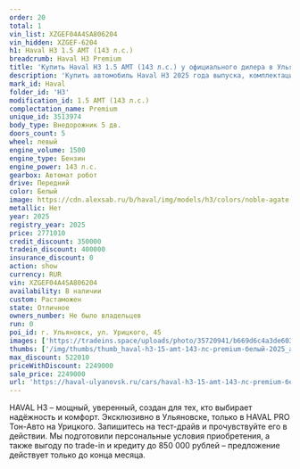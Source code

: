 ```yaml
---
order: 20
total: 1
vin_list: XZGEF04A4SA806204
vin_hidden: XZGEF-6204
h1: Haval H3 1.5 AMT (143 л.с.)
breadcrumb: Haval H3 Premium
title: 'Купить Haval H3 1.5 AMT (143 л.с.) у официального дилера в Ульяновске'
description: 'Купить автомобиль Haval H3 2025 года выпуска, комплектация Premium, цвет - Белый, двигатель - 1.5 AMT (143 л.с.) у официального дилера в г. Ульяновск. Стоимость данного автомобиля Haval H3 – 2249000'
mark_id: Haval
folder_id: 'H3'
modification_id: 1.5 AMT (143 л.с.)
complectation_name: Premium
unique_id: 3513974
body_type: Внедорожник 5 дв.
doors_count: 5
wheel: левый
engine_volume: 1500
engine_type: Бензин
engine_power: 143 л.с.
gearbox: Автомат робот
drive: Передний
color: Белый
image: https://cdn.alexsab.ru/b/haval/img/models/h3/colors/noble-agate.webp
metallic: Нет
year: 2025
registry_year: 2025
price: 2771010
credit_discount: 350000
tradein_discount: 400000
insurance_discount: 0
action: show
currency: RUR
vin: XZGEF04A4SA806204
availability: В наличии
custom: Растаможен
state: Отличное
owners_number: Не было владельцев
run: 0
poi_id: г. Ульяновск, ул. Урицкого, 45
images: ['https://tradeins.space/uploads/photo/35720941/b669d6c4a3de603a2b1aedbd07bab4c7.jpg', 'https://tradeins.space/uploads/photo/35720942/802ad5c0e0f84f488d86fb890ba3cc31.jpg', 'https://tradeins.space/uploads/photo/35720943/2ecfc4dcfb790c602ba164ba5ed1f6e8.jpg', 'https://tradeins.space/uploads/photo/35720944/60f290cd30fc9e06a4522c633a8ae381.jpg', 'https://tradeins.space/uploads/photo/35720945/1aa5802aef3d936d9e5ca6b6740e0098.jpg', 'https://tradeins.space/uploads/photo/35720946/df00804dcd584a10ed79b57771c272bc.jpg', 'https://tradeins.space/uploads/photo/35720947/f82b30ffc919b1ec6800808b040b165e.jpg', 'https://tradeins.space/uploads/photo/35720948/d9f03033a66d77c2c894c412dc848bd4.jpg', 'https://tradeins.space/uploads/photo/35720949/ff7e7ccde28fb997b62face537e6a793.jpg']
thumbs: ['/img/thumbs/thumb_haval-h3-15-amt-143-лс-premium-белый-2025_ab4c7_0.webp', '/img/thumbs/thumb_haval-h3-15-amt-143-лс-premium-белый-2025_3cc31_1.webp', '/img/thumbs/thumb_haval-h3-15-amt-143-лс-premium-белый-2025_1f6e8_2.webp', '/img/thumbs/thumb_haval-h3-15-amt-143-лс-premium-белый-2025_ae381_3.webp', '/img/thumbs/thumb_haval-h3-15-amt-143-лс-premium-белый-2025_e0098_4.webp']
max_discount: 522010
priceWithDiscount: 2249000
sale_price: 2249000
url: 'https://haval-ulyanovsk.ru/cars/haval-h3-15-amt-143-лс-premium-белый-2025/'
---
```

<p>
 HAVAL H3 – мощный, уверенный, создан для тех, кто выбирает надёжность и комфорт. Эксклюзивно в Ульяновске, только в HAVAL PRO Тон-Авто на Урицкого. Запишитесь на тест-драйв и прочувствуйте его в действии. Мы подготовили персональные условия приобретения, а также выгоду по trade-in и кредиту до 850 000 рублей – предложение действует только до конца месяца.
</p>
<p>
</p>
<p>
</p>
